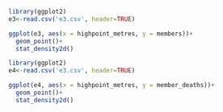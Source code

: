 
```r
library(ggplot2)
e3<-read.csv('e3.csv', header=TRUE)

ggplot(e3, aes(x = highpoint_metres, y = members))+
  geom_point()+
  stat_density2d()
```

```r
library(ggplot2)
e4<-read.csv('e3.csv', header=TRUE)

ggplot(e4, aes(x = highpoint_metres, y = member_deaths))+
  geom_point()+
  stat_density2d()
```
